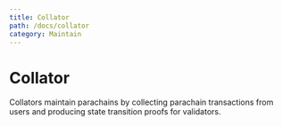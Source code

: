 ```yaml
---
title: Collator
path: /docs/collator
category: Maintain
---
```


# Collator

Collators maintain parachains by collecting parachain transactions from users and producing state transition proofs for validators.
